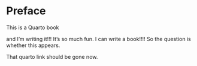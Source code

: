 # Preface {.unnumbered}

This is a Quarto book

and I'm writing it!!! It's so much fun. I can write a book!!!!
So the question is whether this appears.

That quarto link should be gone now.